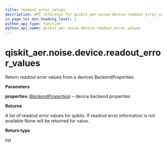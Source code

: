 ```yaml
---
title: readout_error_values
description: API reference for qiskit_aer.noise.device.readout_error_values
in_page_toc_min_heading_level: 1
python_api_type: function
python_api_name: qiskit_aer.noise.device.readout_error_values
---
```


# qiskit\_aer.noise.device.readout\_error\_values

<Function id="qiskit_aer.noise.device.readout_error_values" isDedicatedPage={true} github="https://github.com/qiskit/qiskit-aer/tree/stable/0.11/qiskit_aer/noise/device/parameters.py" signature="readout_error_values(properties)">
  Return readout error values from a devices BackendProperties.

  **Parameters**

  **properties** ([*BackendProperties*](qiskit.providers.models.BackendProperties "qiskit.providers.models.BackendProperties")) – device backend properties

  **Returns**

  A list of readout error values for qubits. If readout error information is not available None will be returned for value.

  **Return type**

  list
</Function>

